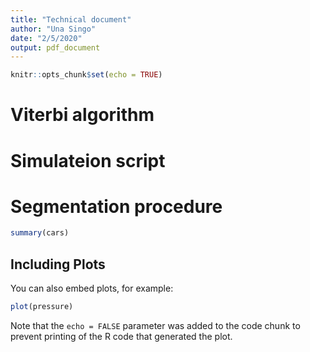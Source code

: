```yaml
---
title: "Technical document"
author: "Una Singo"
date: "2/5/2020"
output: pdf_document
---
```


```r
knitr::opts_chunk$set(echo = TRUE)
```

# Viterbi algorithm


# Simulateion script


# Segmentation procedure
```r
summary(cars)
```

## Including Plots

You can also embed plots, for example:

```r
plot(pressure)
```

Note that the `echo = FALSE` parameter was added to the code chunk to prevent printing of the R code that generated the plot.
